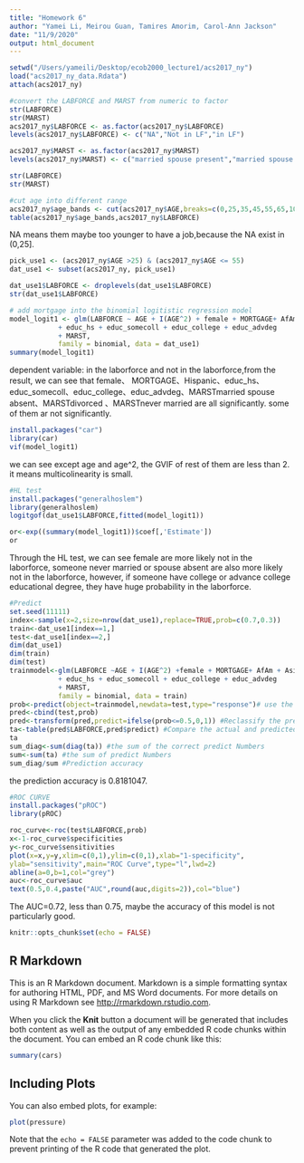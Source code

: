 ```yaml
---
title: "Homework 6"
author: "Yamei Li, Meirou Guan, Tamires Amorim, Carol-Ann Jackson"
date: "11/9/2020"
output: html_document
---
```

```r
setwd("/Users/yameili/Desktop/ecob2000_lecture1/acs2017_ny")
load("acs2017_ny_data.Rdata")
attach(acs2017_ny)
```

```r
#convert the LABFORCE and MARST from numeric to factor
str(LABFORCE)
str(MARST)
acs2017_ny$LABFORCE <- as.factor(acs2017_ny$LABFORCE)
levels(acs2017_ny$LABFORCE) <- c("NA","Not in LF","in LF")

acs2017_ny$MARST <- as.factor(acs2017_ny$MARST)
levels(acs2017_ny$MARST) <- c("married spouse present","married spouse absent","separated","divorced","widowed","never married")
```
```r
str(LABFORCE)
str(MARST)
```

```r
#cut age into different range
acs2017_ny$age_bands <- cut(acs2017_ny$AGE,breaks=c(0,25,35,45,55,65,100))
table(acs2017_ny$age_bands,acs2017_ny$LABFORCE)
```
NA means them maybe too younger to have a job,because the NA exist in (0,25]. 
```r
pick_use1 <- (acs2017_ny$AGE >25) & (acs2017_ny$AGE <= 55)
dat_use1 <- subset(acs2017_ny, pick_use1)

dat_use1$LABFORCE <- droplevels(dat_use1$LABFORCE)
str(dat_use1$LABFORCE)
```


```r
# add mortgage into the binomial logitistic regression model
model_logit1 <- glm(LABFORCE ~ AGE + I(AGE^2) + female + MORTGAGE+ AfAm + Asian + race_oth + Hispanic 
            + educ_hs + educ_somecoll + educ_college + educ_advdeg 
            + MARST,
            family = binomial, data = dat_use1)
summary(model_logit1)
```
dependent variable: in the laborforce and not in the laborforce,from the result, we can see that female、 MORTGAGE、Hispanic、educ_hs、educ_somecoll、educ_college、educ_advdeg、MARSTmarried spouse absent、MARSTdivorced 、MARSTnever married are all significantly. some of them ar not significantly.
```r
install.packages("car")
library(car)
vif(model_logit1)
```


we can see except age and age^2, the GVIF of rest of them  are less than 2. it means multicolinearity is small.

```r
#HL test
install.packages("generalhoslem")
library(generalhoslem)
logitgof(dat_use1$LABFORCE,fitted(model_logit1))
```



```r
or<-exp((summary(model_logit1))$coef[,'Estimate'])
or
```
Through the HL test, we can see female are more likely not in the laborforce, someone never married or spouse absent are also more likely not in the laborforce, however, if someone have college or advance college educational degree, they have huge probability in the laborforce.

```r
#Predict
set.seed(11111)
index<-sample(x=2,size=nrow(dat_use1),replace=TRUE,prob=c(0.7,0.3))
train<-dat_use1[index==1,]
test<-dat_use1[index==2,]
dim(dat_use1)
dim(train)
dim(test)
trainmodel<-glm(LABFORCE ~AGE + I(AGE^2) +female + MORTGAGE+ AfAm + Asian + Hispanic 
            + educ_hs + educ_somecoll + educ_college + educ_advdeg 
            + MARST,
            family = binomial, data = train)
prob<-predict(object=trainmodel,newdata=test,type="response")# use the trainmodel to predict
pred<-cbind(test,prob)
pred<-transform(pred,predict=ifelse(prob<=0.5,0,1)) #Reclassify the predicted probability values
ta<-table(pred$LABFORCE,pred$predict) #Compare the actual and predicted values of the model
ta
sum_diag<-sum(diag(ta)) #the sum of the correct predict Numbers
sum<-sum(ta) #the sum of predict Numbers
sum_diag/sum #Prediction accuracy
```
the prediction accuracy is 0.8181047.
```r
#ROC CURVE
install.packages("pROC")
library(pROC)
```
```r
roc_curve<-roc(test$LABFORCE,prob)
x<-1-roc_curve$specificities
y<-roc_curve$sensitivities
plot(x=x,y=y,xlim=c(0,1),ylim=c(0,1),xlab="1-specificity",
ylab="sensitivity",main="ROC Curve",type="l",lwd=2)
abline(a=0,b=1,col="grey")
auc<-roc_curve$auc
text(0.5,0.4,paste("AUC",round(auc,digits=2)),col="blue")
```

The AUC=0.72, less than 0.75, maybe the accuracy of this model is not particularly good.

```r
knitr::opts_chunk$set(echo = FALSE)
```

## R Markdown

This is an R Markdown document. Markdown is a simple formatting syntax for authoring HTML, PDF, and MS Word documents. For more details on using R Markdown see <http://rmarkdown.rstudio.com>.

When you click the **Knit** button a document will be generated that includes both content as well as the output of any embedded R code chunks within the document. You can embed an R code chunk like this:

```r
summary(cars)
```

## Including Plots

You can also embed plots, for example:

```r
plot(pressure)
```

Note that the `echo = FALSE` parameter was added to the code chunk to prevent printing of the R code that generated the plot.
